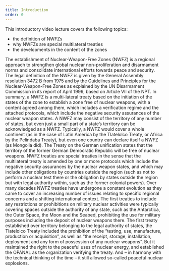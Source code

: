 ```yaml
---
title: Introduction
order: 0
---
```


This introductory video lecture covers the following topics:

- the definition of NWFZs
- why NWFZs are special multilateral treaties
- the developments in the content of the zones

The establishment of Nuclear-Weapon-Free Zones (NWFZ) is a regional approach to
strengthen global nuclear non-proliferation and disarmament norms and consolidate
international efforts towards peace and security. The legal definition of the NWFZ is given by
the General Assembly resolution 3472 B from 1975 and by the Guidelines and Principles for
the Nuclear-Weapon-Free Zones as explained by the UN Disarmament Commission in its
report of April 1999, based on Article VII of the NPT.
In summary, a NWFZ is a multi-lateral treaty based on the initiation of the states of the zone to
establish a zone free of nuclear weapons, with a content agreed among them, which includes
a verification regime and the attached protocols, which include the negative security
assurances of the nuclear weapon states.
A NWFZ may consist of the territory of any number of states, but even just a small part of a
state’s territory can be acknowledged as a NWFZ. Typically, a NWFZ would cover a whole
continent (as in the case of Latin America by the Tlatelolco Treaty, or Africa by the Pelindaba
Treaty), but even one country can declare itself a NWFZ (as Mongolia did). The Treaty on the
German unification states that the territory of the former German Democratic Republic will be
free of nuclear weapons.
NWFZ treaties are special treaties in the sense that the multilateral treaty is amended by one
or more protocols which include the negative security assurances by the nuclear weapon
states, and which may include other obligations by countries outside the region (such as not to
perform a nuclear test there or the obligation by states outside the region but with legal
authority within, such as the former colonial powers).
Over many decades NWFZ treaties have undergone a constant evolution as they came to
cover an increasing number of issues relating to specific regional concerns and a shifting
international context. The first treaties to include any restrictions or prohibitions on military
nuclear activities were typically covering spaces outside the authority of any state, such as the
Antarctica, the Outer Space, the Moon and the Seabed, prohibiting the use for military
purposes including the deposit of nuclear weapons there.
The first treaty established over territory belonging to the legal authority of states, the
Tlatelolco Treaty included the prohibition of the “testing, use, manufacture, production or
acquisition”, as well as “the receipt, storage, installation, deployment and any form of
possession of any nuclear weapons”. But it maintained the right to the peaceful uses of
nuclear energy, and established the OPANAL as the organization verifying the treaty. And – in
harmony with the technical thinking of the time – it still allowed so-called peaceful nuclear
explosions.